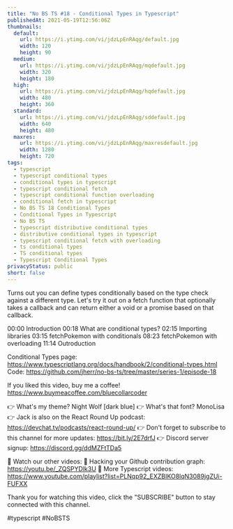 ```yaml
---
title: "No BS TS #18 - Conditional Types in Typescript"
publishedAt: 2021-05-19T12:56:06Z
thumbnails:
  default:
    url: https://i.ytimg.com/vi/jdzLpEnRAqg/default.jpg
    width: 120
    height: 90
  medium:
    url: https://i.ytimg.com/vi/jdzLpEnRAqg/mqdefault.jpg
    width: 320
    height: 180
  high:
    url: https://i.ytimg.com/vi/jdzLpEnRAqg/hqdefault.jpg
    width: 480
    height: 360
  standard:
    url: https://i.ytimg.com/vi/jdzLpEnRAqg/sddefault.jpg
    width: 640
    height: 480
  maxres:
    url: https://i.ytimg.com/vi/jdzLpEnRAqg/maxresdefault.jpg
    width: 1280
    height: 720
tags:
  - typescript
  - typescript conditional types
  - conditional types in typescript
  - typescript conditional fetch
  - typescript conditional function overloading
  - conditional fetch in typescript
  - No BS TS 18 Conditional Types
  - Conditional Types in Typescript
  - No BS TS
  - typescript distributive conditional types
  - distributive conditional types in typescript
  - typescript conditional fetch with overloading
  - ts conditional types
  - TS conditional types
  - Typescript Conditional Types
privacyStatus: public
short: false
---
```

  
  Turns out you can define types conditionally based on the type check against a different type. Let's try it out on a fetch function that optionally takes a callback and can return either a void or a promise based on that callback.

00:00 Introduction
00:18 What are conditional types?
02:15 Importing libraries
03:15 fetchPokemon with conditionals
08:23 fetchPokemon with overloading
11:14 Outroduction

Conditional Types page: https://www.typescriptlang.org/docs/handbook/2/conditional-types.html
Code: https://github.com/jherr/no-bs-ts/tree/master/series-1/episode-18

If you liked this video, buy me a coffee! https://www.buymeacoffee.com/bluecollarcoder

👉 What's my theme? Night Wolf [dark blue]
👉 What's that font? MonoLisa
👉 Jack is also on the React Round Up podcast: https://devchat.tv/podcasts/react-round-up/
👉 Don't forget to subscribe to this channel for more updates: https://bit.ly/2E7drfJ
👉 Discord server signup: https://discord.gg/ddMZFtTDa5

💢 Watch our other videos:
💟 Hacking your Github contribution graph: https://youtu.be/_ZQSPYDlk3U
💟 More Typescript videos: https://www.youtube.com/playlist?list=PLNqp92_EXZBIKO8lqN3089jgZUi-FUFXX

Thank you for watching this video, click the "SUBSCRIBE" button to stay connected with this channel. 

#typescript #NoBSTS
  
